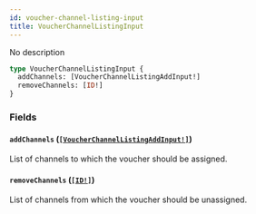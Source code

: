 ```yaml
---
id: voucher-channel-listing-input
title: VoucherChannelListingInput
---
```


No description

```graphql
type VoucherChannelListingInput {
  addChannels: [VoucherChannelListingAddInput!]
  removeChannels: [ID!]
}
```

### Fields

#### `addChannels` ([`[VoucherChannelListingAddInput!]`](/developer/api-reference/inputs/voucher-channel-listing-add-input))

List of channels to which the voucher should be assigned.

#### `removeChannels` ([`[ID!]`](/developer/api-reference/scalars/id))

List of channels from which the voucher should be unassigned.
